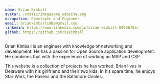 ```yaml
---
name: Brian Kimball
avatar: /static/images/me_website.png
occupation: Developer and Engineer
email: briankimball1982@gmail.com
linkedin: https://www.linkedin.com/in/brian-kimball-0499678a/
github: https://github.com/bskimball
---
```


Brian Kimball is an engineer with knowledge of networking and development. He has a passion for Open Source application
development. He combines that with the experience of working an MSP and CSP.

This website is a collection of projects he has worked. Brian lives in Delaware with his girlfriend and their two kids.
In his spare time, he enjoys Star Wars, the Ravens and the Baltimore Orioles.
